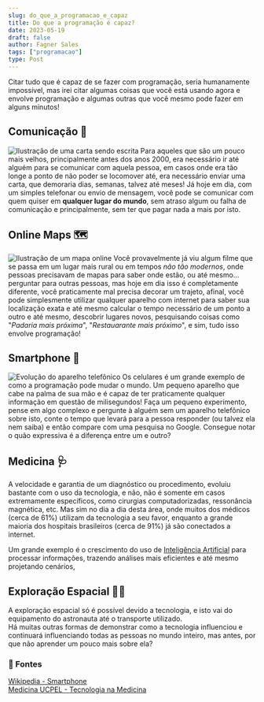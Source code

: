 ```yaml
---
slug: do_que_a_programacao_e_capaz
title: Do que a programação é capaz?
date: 2023-05-19
draft: false
author: Fagner Sales
tags: ["programacao"]
type: Post
---
```


Citar tudo que é capaz de se fazer com programação, seria humanamente impossível, mas irei citar algumas coisas que você está usando agora e envolve programação e algumas outras que você mesmo pode fazer em alguns minutos!

## Comunicação 💬
![Ilustração de uma carta sendo escrita](https://static.mundoeducacao.uol.com.br/mundoeducacao/2021/02/relato-pessoal.jpg)
Para aqueles que são um pouco mais velhos, principalmente antes dos anos 2000, era necessário ir até alguém para se comunicar com aquela pessoa, em casos onde era tão longe a ponto de não poder se locomover até, era necessário enviar uma carta, que demoraria dias, semanas, talvez até meses! Já hoje em dia, com um simples telefonar ou envio de mensagem, você pode se comunicar com quem quiser em **qualquer lugar do mundo**, sem atraso algum ou falha de comunicação e principalmente, sem ter que pagar nada a mais por isto. 

## Online Maps 🗺
![Ilustração de um mapa online](https://img.freepik.com/premium-vector/online-maps-technology-man-with-smartphone-digital-maps-navigation-direction-vector_199064-160.jpg?w=2000)
Você provavelmente já viu algum filme que se passa em um lugar mais rural ou em tempos *não tão modernos*, onde pessoas precisavam de mapas para saber onde estão, ou até mesmo... perguntar para outras pessoas, mas hoje em dia isso é completamente diferente, você praticamente mal precisa decorar um trajeto, afinal, você pode simplesmente utilizar qualquer aparelho com internet para saber sua localização exata e até mesmo calcular o tempo necessário de um ponto a outro e até mesmo, descobrir lugares novos, pesquisando coisas como "*Padaria mais próxima*", "*Restauarante mais próximo*", e sim, tudo isso envolve programação!

## Smartphone 🤳
![Evolução do aparelho telefônico](https://upload.wikimedia.org/wikipedia/commons/8/8d/Mobile_Phone_Evolution_1992_-_2014.jpg)
Os celulares é um grande exemplo de como a programação pode mudar o mundo. Um pequeno aparelho que cabe na palma de sua mão e é capaz de ter praticamente qualquer informação em questão de milisegundos! Faça um pequeno experimento, pense em algo complexo e pergunte à alguém sem um aparelho telefônico sobre isto, conte o tempo que levará para a pessoa responder (ou talvez ela nem saiba) e então compare com uma pesquisa no Google. Consegue notar o quão expressiva é a diferença entre um e outro?

## Medicina 🩺
A velocidade e garantia de um diagnóstico ou procedimento, evoluiu bastante com o uso da tecnologia, e não, não é somente em casos extremamente específicos, como cirurgias computadorizadas, ressonância magnética, etc. Mas sim no dia a dia desta área, onde muitos dos médicos (cerca de 61%) utilizam da tecnologia a seu favor, enquanto a grande maioria dos hospitais brasileiros (cerca de 91%) já são conectados a internet.

Um grande exemplo é o crescimento do uso de [Inteligência Artificial](https://tecnoblog.net/responde/o-que-e-inteligencia-artificial/) para processar informações, trazendo análises mais eficientes e até mesmo projetando cenários,

## Exploração Espacial 👩‍🚀
A exploração espacial só é possível devido a tecnologia, e isto vai do equipamento do astronauta até o transporte utilizado.
<br />
Há muitas outras formas de demonstrar como a tecnologia influenciou e continuará influenciando todas as pessoas no mundo inteiro, mas antes, por que não aprender um pouco mais sobre ela?

### 🔗 Fontes
[Wikipedia - Smartphone](https://en.wikipedia.org/wiki/Smartphone)
<br />
[Medicina UCPEL - Tecnologia na Medicina](https://medicina.ucpel.edu.br/blog/tecnologia-na-medicina/)

